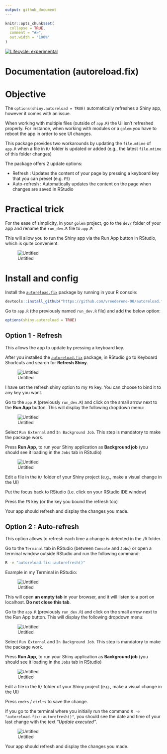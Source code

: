 ```yaml
---
output: github_document
---
```


<!-- README.md is generated from README.Rmd. Please edit that file -->

```r
knitr::opts_chunk$set(
  collapse = TRUE,
  comment = "#>",
  out.width = "100%"
)
```

<!-- badges: start -->
[![Lifecycle: experimental](https://img.shields.io/badge/lifecycle-experimental-orange.svg)](https://lifecycle.r-lib.org/articles/stages.html#experimental)
<!-- badges: end -->

# Documentation (autoreload.fix)

# Objective

The `options(shiny.autoreload = TRUE)` automatically refreshes a Shiny app, however it comes with an issue. 

When working with multiple files (outside of `app.R`) the UI isn’t refreshed properly. For instance, when working with modules or a `golem` you have to reboot the app in order to see UI changes.

This package provides two workarounds by updating the `file.mtime` of `app.R` when a file in `R/` folder is updated or added (e.g., the latest `file.mtime` of this folder changes)

The package offers 2 update options:

- Refresh : Updates the content of your page by pressing a keyboard key that you can preset (e.g. `F5`)
- Auto-refresh : Automatically updates the content on the page when changes are saved in RStudio

# Practical trick

For the ease of simplicity, in your `golem` project, go to the `dev/` folder of your app and rename the `run_dev.R` file to `app.R`

This will allow you to run the Shiny app via the Run App button in RStudio, which is quite convenient.

![Untitled](man/figures/run_app.png) 

# Install and config

Install the [`autoreload.fix`](https://github.com/vreederene-90/autoreload.fix) package by running in your R console:

```r
devtools::install_github("https://github.com/vreederene-90/autoreload.fix")
```

Go to `app.R` (the previously named `run_dev.R` file) and add the below option:

```r
options(shiny.autoreload = TRUE)
```

## Option 1 - Refresh

This allows the app to update by pressing a keyboard key.

After you installed the [`autoreload.fix`](https://github.com/vreederene-90/autoreload.fix) package, in RStudio go to Keyboard Shortcuts and search for **Refresh Shiny**.

![Untitled](man/figures/keyboard_shortcuts.png)

I have set the refresh shiny option to my `F5` key. You can choose to bind it to any key you want.

Go to the `app.R` (previously `run_dev.R`) and click on the small arrow next to the **Run App** button. This will display the following dropdown menu:

![Untitled](man/figures/run_external.png)

Select `Run External` and `In Background Job`. This step is mandatory to make the package work.

Press **Run App**, to run your Shiny application as **Background job** (you should see it loading in the `Jobs` tab in RStudio)

![Untitled](man/figures/jobs.png)

Edit a file in the `R/` folder of your Shiny project (e.g., make a visual change in the UI)

Put the focus back to RStudio (i.e. click on your RStudio IDE window)

Press the `F5` key (or the key you bound the refresh too)

Your app should refresh and display the changes you made.

## Option 2 : Auto-refresh

This option allows to refresh each time a change is detected in the `/R` folder.

Go to the `Terminal` tab in RStudio (between `Console` and `Jobs`) or open a terminal window outside RStudio and run the following command:

```bash
R -e "autoreload.fix::autorefresh()"
```

Example in my Terminal in RStudio:

![Untitled](man/figures/terminal.png)

This will open **an empty tab** in your browser, and it will listen to a port on localhost. **Do not close this tab**.

Go to the `app.R` (previously `run_dev.R`) and click on the small arrow next to the Run App button. This will display the following dropdown menu:

![Untitled](man/figures/run_external.png)

Select `Run External` and `In Background Job`. This step is mandatory to make the package work.

Press **Run App**, to run your Shiny application as **Background job** (you should see it loading in the `Jobs` tab in RStudio)

![Untitled](man/figures/jobs.png)

Edit a file in the `R/` folder of your Shiny project (e.g., make a visual change in the UI)

Press `cmd+s` / `ctrl+s` to save the change.

If you go to the terminal where you initially run the command `R -e "autoreload.fix::autorefresh()"`, you should see the date and time of your last change with the text *“Update executed”*.

![Untitled](man/figures/update_executed.png)

Your app should refresh and display the changes you made.
